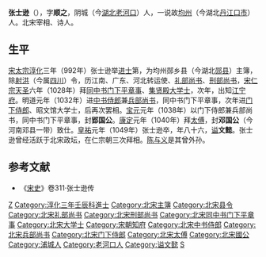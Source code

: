 '''张士逊'''（{{bd|964年||1049年|}}），字'''顺之'''，阴城（今[[湖北|湖北]][[老河口|老河口]]）人，一说故[[均州|均州]]（今湖北[[丹江口市|丹江口市]]）人。北宋宰相、诗人。
==生平==
[[宋太宗|宋太宗]][[淳化|淳化]]三年（992年）张士逊举[[进士|进士]]第，为均州郧乡县（今湖北[[郧县|郧县]]）主簿，除[[射洪|射洪]]（今属[[四川|四川]]）令，历江南、广东、河北转运使、[[礼部尚书|礼部尚书]]、[[刑部尚书|刑部尚书]]，[[宋仁宗|宋仁宗]][[天圣|天圣]]六年（1028年）拜[[同中书门下平章事|同中书门下平章事]]、[[集贤殿|集贤殿]][[大学士|大学士]]，次年，出知[[江宁府|江宁府]]。明道元年（1032年）进[[中书侍郎|中书侍郎]]兼[[兵部尚书|兵部尚书]]，同中书门下平章事，次年进[[门下侍郎|门下侍郎]]、昭文馆大学士，后再次罢相。[[宝元|宝元]]元年（1038年）以门下侍郎兼兵部尚书，同中书门下平章事，封'''郢国公'''。[[康定_(年号)|康定]]元年（1040年）拜[[太傅|太傅]]，封'''邓国公'''（今河南邓县一带）致仕。[[皇祐|皇祐]]元年（1049年）张士逊卒，年八十六，[[谥|谥]]'''文懿'''。张士逊曾经活跃于北宋政坛，在仁宗朝三次拜相。[[陳與義|陈与义]]是其曾外孙。

==参考文献==
*《[[宋史|宋史]]》卷311·张士逊传

{{DEFAULTSORT:Z}}
[[Category:宋朝宰相|Z]]
[[Category:淳化三年壬辰科進士|Category:淳化三年壬辰科進士]]
[[Category:北宋主簿|Category:北宋主簿]]
[[Category:北宋县令|Category:北宋县令]]
[[Category:北宋礼部尚书|Category:北宋礼部尚书]]
[[Category:北宋刑部尚书|Category:北宋刑部尚书]]
[[Category:北宋同中书门下平章事|Category:北宋同中书门下平章事]]
[[Category:北宋大学士|Category:北宋大学士]]
[[Category:宋朝知府|Category:宋朝知府]]
[[Category:北宋中书侍郎|Category:北宋中书侍郎]]
[[Category:北宋兵部尚书|Category:北宋兵部尚书]]
[[Category:北宋门下侍郎|Category:北宋门下侍郎]]
[[Category:北宋太傅|Category:北宋太傅]]
[[Category:北宋國公|Category:北宋國公]]
[[Category:浦城人|Category:浦城人]]
[[Category:老河口人|Category:老河口人]]
[[Category:谥文懿|Category:谥文懿]]
[[Category:张姓|S]]